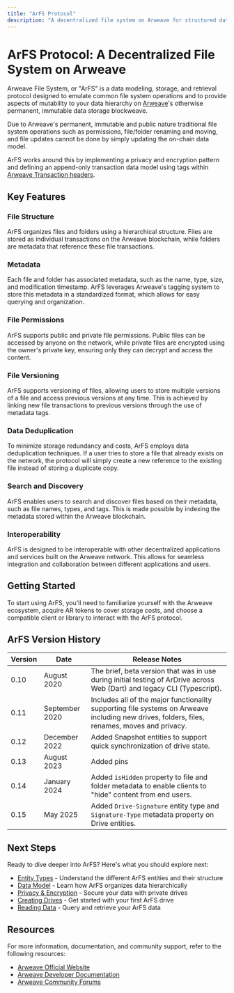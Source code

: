 ```yaml
---
title: "ArFS Protocol"
description: "A decentralized file system on Arweave for structured data storage and retrieval"
---
```


# ArFS Protocol: A Decentralized File System on Arweave

Arweave File System, or "ArFS" is a data modeling, storage, and retrieval protocol designed to emulate common file system operations and to provide aspects of mutability to your data hierarchy on [Arweave](/learn/introduction/what-is-arweave)'s otherwise permanent, immutable data storage blockweave.

Due to Arweave's permanent, immutable and public nature traditional file system operations such as permissions, file/folder renaming and moving, and file updates cannot be done by simply updating the on-chain data model.

ArFS works around this by implementing a privacy and encryption pattern and defining an append-only transaction data model using tags within [Arweave Transaction headers](https://docs.arweave.org/developers/server/http-api#transaction-format).

## Key Features

### File Structure

ArFS organizes files and folders using a hierarchical structure. Files are stored as individual transactions on the Arweave blockchain, while folders are metadata that reference these file transactions.

### Metadata

Each file and folder has associated metadata, such as the name, type, size, and modification timestamp. ArFS leverages Arweave's tagging system to store this metadata in a standardized format, which allows for easy querying and organization.

### File Permissions

ArFS supports public and private file permissions. Public files can be accessed by anyone on the network, while private files are encrypted using the owner's private key, ensuring only they can decrypt and access the content.

### File Versioning

ArFS supports versioning of files, allowing users to store multiple versions of a file and access previous versions at any time. This is achieved by linking new file transactions to previous versions through the use of metadata tags.

### Data Deduplication

To minimize storage redundancy and costs, ArFS employs data deduplication techniques. If a user tries to store a file that already exists on the network, the protocol will simply create a new reference to the existing file instead of storing a duplicate copy.

### Search and Discovery

ArFS enables users to search and discover files based on their metadata, such as file names, types, and tags. This is made possible by indexing the metadata stored within the Arweave blockchain.

### Interoperability

ArFS is designed to be interoperable with other decentralized applications and services built on the Arweave network. This allows for seamless integration and collaboration between different applications and users.

## Getting Started

To start using ArFS, you'll need to familiarize yourself with the Arweave ecosystem, acquire AR tokens to cover storage costs, and choose a compatible client or library to interact with the ArFS protocol.

## ArFS Version History

| Version | Date           | Release Notes                                                                                                                                |
| ------- | -------------- | -------------------------------------------------------------------------------------------------------------------------------------------- |
| 0.10    | August 2020    | The brief, beta version that was in use during initial testing of ArDrive across Web (Dart) and legacy CLI (Typescript).                     |
| 0.11    | September 2020 | Includes all of the major functionality supporting file systems on Arweave including new drives, folders, files, renames, moves and privacy. |
| 0.12    | December 2022  | Added Snapshot entities to support quick synchronization of drive state.                                                                     |
| 0.13    | August 2023    | Added pins                                                                                                                                   |
| 0.14    | January 2024   | Added `isHidden` property to file and folder metadata to enable clients to "hide" content from end users.                                    |
| 0.15    | May 2025       | Added `Drive-Signature` entity type and `Signature-Type` metadata property on Drive entities.                                                |

## Next Steps

Ready to dive deeper into ArFS? Here's what you should explore next:

- [Entity Types](/build/upload/arfs/entity-types) - Understand the different ArFS entities and their structure
- [Data Model](/build/upload/arfs/data-model) - Learn how ArFS organizes data hierarchically
- [Privacy & Encryption](/build/upload/arfs/privacy) - Secure your data with private drives
- [Creating Drives](/build/upload/arfs/creating-drives) - Get started with your first ArFS drive
- [Reading Data](/build/upload/arfs/reading-data) - Query and retrieve your ArFS data

## Resources

For more information, documentation, and community support, refer to the following resources:

- [Arweave Official Website](https://www.arweave.org/)
- [Arweave Developer Documentation](https://docs.arweave.org/)
- [Arweave Community Forums](https://community.arweave.org/)
